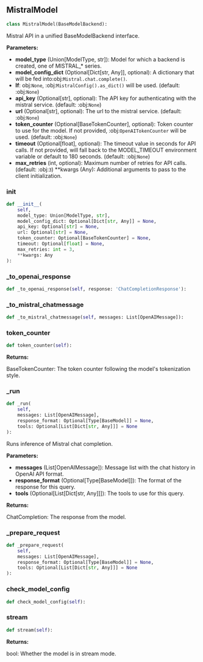 <a id="camel.models.mistral_model"></a>

<a id="camel.models.mistral_model.MistralModel"></a>

## MistralModel

```python
class MistralModel(BaseModelBackend):
```

Mistral API in a unified BaseModelBackend interface.

**Parameters:**

- **model_type** (Union[ModelType, str]): Model for which a backend is created, one of MISTRAL_* series.
- **model_config_dict** (Optional[Dict[str, Any]], optional): A dictionary that will be fed into:obj:`Mistral.chat.complete()`.
- **If**: obj:`None`, :obj:`MistralConfig().as_dict()` will be used. (default: :obj:`None`)
- **api_key** (Optional[str], optional): The API key for authenticating with the mistral service. (default: :obj:`None`)
- **url** (Optional[str], optional): The url to the mistral service. (default: :obj:`None`)
- **token_counter** (Optional[BaseTokenCounter], optional): Token counter to use for the model. If not provided, :obj:`OpenAITokenCounter` will be used. (default: :obj:`None`)
- **timeout** (Optional[float], optional): The timeout value in seconds for API calls. If not provided, will fall back to the MODEL_TIMEOUT environment variable or default to 180 seconds. (default: :obj:`None`)
- **max_retries** (int, optional): Maximum number of retries for API calls. (default: :obj:`3`) **kwargs (Any): Additional arguments to pass to the client initialization.

<a id="camel.models.mistral_model.MistralModel.__init__"></a>

### __init__

```python
def __init__(
    self,
    model_type: Union[ModelType, str],
    model_config_dict: Optional[Dict[str, Any]] = None,
    api_key: Optional[str] = None,
    url: Optional[str] = None,
    token_counter: Optional[BaseTokenCounter] = None,
    timeout: Optional[float] = None,
    max_retries: int = 3,
    **kwargs: Any
):
```

<a id="camel.models.mistral_model.MistralModel._to_openai_response"></a>

### _to_openai_response

```python
def _to_openai_response(self, response: 'ChatCompletionResponse'):
```

<a id="camel.models.mistral_model.MistralModel._to_mistral_chatmessage"></a>

### _to_mistral_chatmessage

```python
def _to_mistral_chatmessage(self, messages: List[OpenAIMessage]):
```

<a id="camel.models.mistral_model.MistralModel.token_counter"></a>

### token_counter

```python
def token_counter(self):
```

**Returns:**

  BaseTokenCounter: The token counter following the model's
tokenization style.

<a id="camel.models.mistral_model.MistralModel._run"></a>

### _run

```python
def _run(
    self,
    messages: List[OpenAIMessage],
    response_format: Optional[Type[BaseModel]] = None,
    tools: Optional[List[Dict[str, Any]]] = None
):
```

Runs inference of Mistral chat completion.

**Parameters:**

- **messages** (List[OpenAIMessage]): Message list with the chat history in OpenAI API format.
- **response_format** (Optional[Type[BaseModel]]): The format of the response for this query.
- **tools** (Optional[List[Dict[str, Any]]]): The tools to use for this query.

**Returns:**

  ChatCompletion: The response from the model.

<a id="camel.models.mistral_model.MistralModel._prepare_request"></a>

### _prepare_request

```python
def _prepare_request(
    self,
    messages: List[OpenAIMessage],
    response_format: Optional[Type[BaseModel]] = None,
    tools: Optional[List[Dict[str, Any]]] = None
):
```

<a id="camel.models.mistral_model.MistralModel.check_model_config"></a>

### check_model_config

```python
def check_model_config(self):
```

<a id="camel.models.mistral_model.MistralModel.stream"></a>

### stream

```python
def stream(self):
```

**Returns:**

  bool: Whether the model is in stream mode.
